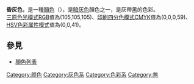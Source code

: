 {{Infobox color
|title=昏灰色
|textcolor=#ffffff
|mod=hex
|696969
}}
'''昏灰色'''，是一種[[顏色|顏色]]（{{lang-en|Dimgray}}），是[[暗灰色|暗灰色]]顏色之一，是灰帶[[黑色|黑]]的色彩。<br>
[[三原色光模式|三原色光模式]][[RGB|RGB]]值為(105,105,105)、[[印刷四分色模式|印刷四分色模式]][[CMYK|CMYK]]值為(0,0,0,59)、[[HSV色彩属性模式|HSV色彩属性模式]]值為(0,0,41)。

==參見==

*[[顏色列表|顏色列表]]
{{colour-stub}}
{{Shades_of_Gray}}
{{Commons|Dimgray}}
{{Wiktionary|Dimgray}}

[[Category:颜色|Category:颜色]]
[[Category:灰色系|Category:灰色系]]
[[Category:色彩系|Category:色彩系]]
[[Category:無|Category:無]]